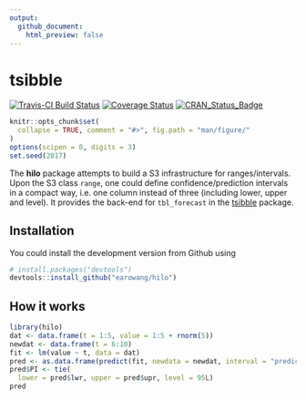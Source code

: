 ```yaml
---
output:
  github_document:
    html_preview: false
---
```


<!-- README.md is generated from README.Rmd. Please edit that file -->

# tsibble

[![Travis-CI Build Status](https://travis-ci.org/earowang/hilo.svg?branch=master)](https://travis-ci.org/earowang/hilo)
[![Coverage Status](https://img.shields.io/codecov/c/github/earowang/hilo/master.svg)](https://codecov.io/github/earowang/hilo?branch=master)
[![CRAN_Status_Badge](http://www.r-pkg.org/badges/version/hilo)](https://cran.r-project.org/package=hilo)

```r
knitr::opts_chunk$set(
  collapse = TRUE, comment = "#>", fig.path = "man/figure/"
)
options(scipen = 0, digits = 3)
set.seed(2017)
```

The **hilo** package attempts to build a S3 infrastructure for ranges/intervals. Upon the S3 class `range`, one could define confidence/prediction intervals in a compact way, i.e. one column instead of three (including lower, upper and level). It provides the back-end for `tbl_forecast` in the [tsibble](http://pkg.earo.me/tsibble) package.

## Installation

You could install the development version from Github using

```r
# install.packages("devtools")
devtools::install_github("earowang/hilo")
```

## How it works

```r
library(hilo)
dat <- data.frame(t = 1:5, value = 1:5 + rnorm(5))
newdat <- data.frame(t = 6:10)
fit <- lm(value ~ t, data = dat)
pred <- as.data.frame(predict(fit, newdata = newdat, interval = "prediction"))
pred$PI <- tie(
  lower = pred$lwr, upper = pred$upr, level = 95L)
pred
```

